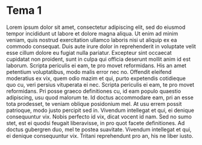 # Tema 1

Lorem ipsum dolor sit amet, consectetur adipiscing elit, sed do eiusmod tempor incididunt ut labore et dolore magna aliqua. Ut enim ad minim veniam, quis nostrud exercitation ullamco laboris nisi ut aliquip ex ea commodo consequat. Duis aute irure dolor in reprehenderit in voluptate velit esse cillum dolore eu fugiat nulla pariatur. Excepteur sint occaecat cupidatat non proident, sunt in culpa qui officia deserunt mollit anim id est laborum. Scripta periculis ei eam, te pro movet reformidans. His an amet petentium voluptatibus, modo malis error nec no. Offendit eleifend moderatius ex vix, quem odio mazim et qui, purto expetendis cotidieque quo cu, veri persius vituperata ei nec. Scripta periculis ei eam, te pro movet reformidans. Pri posse graeco definitiones cu, id eam populo quaestio adipiscing, usu quod malorum te. Id doctus accommodare eam, pri an esse tota prodesset, te veniam oblique posidonium mel. At usu errem possit patrioque, modo justo percipit sed in. Vivendum intellegat et qui, ei denique consequuntur vix. Nobis perfecto id vix, dicat vocent id nam. Sed no sumo stet, est ei quodsi feugait liberavisse, in pro quot facete definitiones. Ad doctus gubergren duo, mel te postea suavitate. Vivendum intellegat et qui, ei denique consequuntur vix. Tritani reprehendunt pro an, his ne liber iusto.